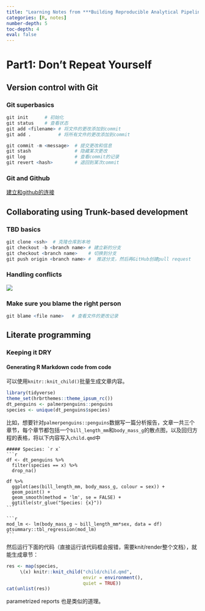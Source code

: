 ```yaml
---
title: "Learning Notes from ***Building Reproducible Analytical Pipelines with R***"
categories: [R, notes]
number-depth: 5
toc-depth: 4
eval: false
---
```



# Part1: Don’t Repeat Yourself

## Version control with Git

### Git superbasics

```r
git init      # 初始化
git status    # 查看状态
git add <filename> # 将文件的更改添加到commit
git add .          # 将所有文件的更改添加到commit

git commit -m <message>  # 提交更改和信息
git stash                # 隐藏某次更改
git log                  # 查看commit的记录
git revert <hash>        # 退回到某次commit
```


### Git and Github

[建立和github的连接](https://raps-with-r.dev/git.html#git-and-github)


## Collaborating using Trunk-based development

### TBD basics

```r
git clone <ssh>  # 克隆仓库到本地
git checkout -b <branch name> # 建立新的分支
git checkout <branch name>    # 切换到分支
git push origin <branch name> #  推送分支，然后再GitHub创建pull request

```

### Handling conflicts

![](github_conflict_tbd.png)


### Make sure you blame the right person

```r
git blame <file name>   # 查看文件的更改记录
```


## Literate programming

### Keeping it DRY

#### Generating R Markdown code from code

可以使用`knitr::knit_child()`批量生成文章内容。


```r
library(tidyverse)
theme_set(hrbrthemes::theme_ipsum_rc())
dt_penguins <- palmerpenguins::penguins 
species <- unique(dt_penguins$species)
```

比如，想要针对`palmerpenguins::penguins`数据写一篇分析报告，文章一共三个章节，每个章节都包括一个`bill_length_mm`和`body_mass_g`的散点图，以及回归方程的表格，将以下内容写入`child.qmd`中

`````verbatim
##### Species: `r x`
```r
df <- dt_penguins %>% 
  filter(species == x) %>% 
  drop_na()

df %>% 
  ggplot(aes(bill_length_mm, body_mass_g, colour = sex)) +
  geom_point() +
  geom_smooth(method = 'lm', se = FALSE) +
  ggtitle(str_glue("Species: {x}"))
```

```r
mod_lm <- lm(body_mass_g ~ bill_length_mm*sex, data = df)
gtsummary::tbl_regression(mod_lm)
```
`````


然后运行下面的代码（直接运行该代码框会报错，需要knit/render整个文档），就能生成章节：


```r
res <- map(species,
     \(x) knitr::knit_child("child/child.qmd",
                            envir = environment(),
                            quiet = TRUE))
cat(unlist(res))
```


parametrized reports 也是类似的道理。


